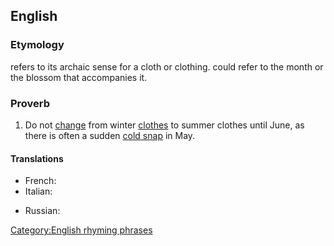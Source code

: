 ==English==

===Etymology===
{{m|en|clout|Clout}} refers to its archaic sense for a cloth or clothing.
{{m|en|May}} could refer to the month or the blossom that accompanies it.

===Proverb===
{{en-proverb}}

# {{lb|en|regional}} Do not [[change]] from winter [[clothes]] to summer clothes until June, as there is often a sudden [[cold snap]] in May.

====Translations====
<!-- not literal, but conveying the same idea -->
{{trans-top|advice not to change from winter clothes}}
* French: {{t|fr|en avril ne te découvre pas d'un fil, en mai fait ce qu'il te plait}}
* Italian: {{t|it|aprile, non ti scoprire; maggio, adagio adagio; giugno, allarga il pugno}}
{{trans-mid}}
* Russian: {{t|ru|первая ла́сточка весны не делает}} {{gloss|the first swallow doesn't make spring to come}}
{{trans-bottom}}


[[Category:English rhyming phrases]]